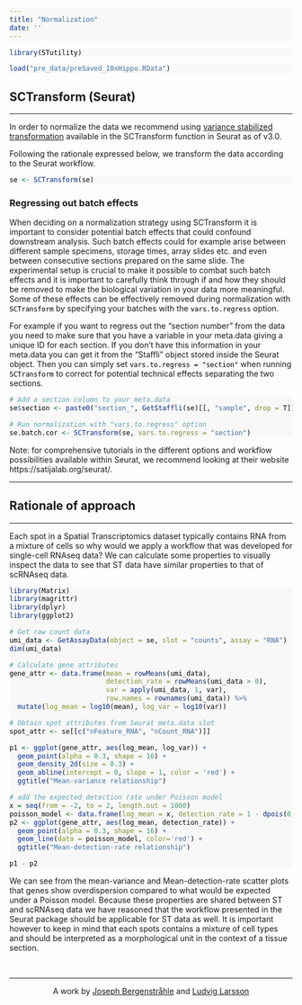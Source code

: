 ```yaml
---
title: "Normalization"
date: ''
---
```


<style type="text/css">
div.main-container {
  background-color: #FFFFFF !important;
  max-width: 1800px;
  margin-left: auto;
  margin-right: auto;
}
</style>

<style>
#TOC {
  background: url("https://www.spatialresearch.org/wp-content/uploads/2019/09/str-logo-spatial_research_3@2x.png");
  background-size: contain;
  padding-top: 100px !important;
  background-repeat: no-repeat;
  width: 500px;
  color: black;
  border-color: #FFFFFF !important;
}
</style>

<style> code, pre{
  background-color: #F8F8F8 !important;
  color: black !important;
}
</style>

<style> .watch-out {
  background-color: #F0F0F0;
  border: 1px #F0F0F0;
}
<style>

<style> 
body {
  color: black;
  font-size: 20pt;
}
</style>

```r
library(STutility)
```
```r

load("pre_data/preSaved_10xHippo.RData")

```

## SCTransform (Seurat)
***

In order to normalize the data we recommend using [variance stabilized transformation](https://www.biorxiv.org/content/10.1101/576827v1) available in the SCTransform function in Seurat as of v3.0. 

Following the rationale expressed below, we transform the data according to the Seurat workflow. 
<br>
```r

se <- SCTransform(se)

```

### Regressing out batch effects

When deciding on a normalization strategy using SCTransform it is important to consider potential batch effects that could confound downstream analysis. Such batch effects could for example arise between different sample specimens, storage times, array slides etc. and even between consecutive sections prepared on the same slide. The experimental setup is crucial to make it possible to combat such batch effects and it is important to carefully think through if and how they should be removed to make the biological variation in your data more meaningful. Some of these effects can be effectively removed during normalization with `SCTransform` by specifying your batches with the `vars.to.regress` option. 

For example if you want to regress out the "section number" from the data you need to make sure that you have a variable in your meta.data giving a unique ID for each section. If you don't have this information in your meta.data you can get it from the "Staffli" object stored inside the Seurat object. Then you can simply set `vars.to.regress = "section"` when running `SCTransform` to correct for potential technical effects separating the two sections.

```r

# Add a section column to your meta.data
se$section <- paste0("section_", GetStaffli(se)[[, "sample", drop = T]])

# Run normalization with "vars.to.regress" option
se.batch.cor <- SCTransform(se, vars.to.regress = "section")

```

Note: for comprehensive tutorials in the different options and workflow possibilities available within Seurat, we recommend looking at their website https://satijalab.org/seurat/.  

---

## Rationale of approach
***

Each spot in a Spatial Transcriptomics dataset typically contains RNA from a mixture of cells so why would we apply a workflow that was developed for single-cell RNAseq data? We can calculate some properties to visually inspect the data to see that ST data have similar properties to that of scRNAseq data.
<br>
```r

library(Matrix)
library(magrittr)
library(dplyr)
library(ggplot2)

# Get raw count data 
umi_data <- GetAssayData(object = se, slot = "counts", assay = "RNA")
dim(umi_data)

# Calculate gene attributes
gene_attr <- data.frame(mean = rowMeans(umi_data),
                        detection_rate = rowMeans(umi_data > 0),
                        var = apply(umi_data, 1, var), 
                        row.names = rownames(umi_data)) %>%
  mutate(log_mean = log10(mean), log_var = log10(var))

# Obtain spot attributes from Seurat meta.data slot
spot_attr <- se[[c("nFeature_RNA", "nCount_RNA")]]

p1 <- ggplot(gene_attr, aes(log_mean, log_var)) + 
  geom_point(alpha = 0.3, shape = 16) + 
  geom_density_2d(size = 0.3) +
  geom_abline(intercept = 0, slope = 1, color = 'red') +
  ggtitle("Mean-variance relationship")

# add the expected detection rate under Poisson model
x = seq(from = -2, to = 2, length.out = 1000)
poisson_model <- data.frame(log_mean = x, detection_rate = 1 - dpois(0, lambda = 10^x))
p2 <- ggplot(gene_attr, aes(log_mean, detection_rate)) + 
  geom_point(alpha = 0.3, shape = 16) + 
  geom_line(data = poisson_model, color='red') +
  ggtitle("Mean-detection-rate relationship")

p1 - p2

```

We can see from the mean-variance and Mean-detection-rate scatter plots that genes show overdispersion compared to what would be expected under a Poisson model. Because these properties are shared between ST and scRNAseq data we have reasoned that the workflow presented in the Seurat package should be applicable for ST data as well. It is important however to keep in mind that each spots contains a mixture of cell types and should be interpreted as a morphological unit in the context of a tissue section. 

&nbsp;
<hr />
<p style="text-align: center;">A work by <a href="j.bergenstrahle@scilifelab.se">Joseph Bergenstråhle</a> and <a href="ludvig.larsson@scilifelab.se">Ludvig Larsson</a></p>

<!-- Add icon library -->
<link rel="stylesheet" href="https://cdnjs.cloudflare.com/ajax/libs/font-awesome/4.7.0/css/font-awesome.min.css">

<!-- Add font awesome icons -->
<p style="text-align: center;">
    <a href="https://www.spatialresearch.org" class="fa fa-beer"></a>
</p>

&nbsp;

